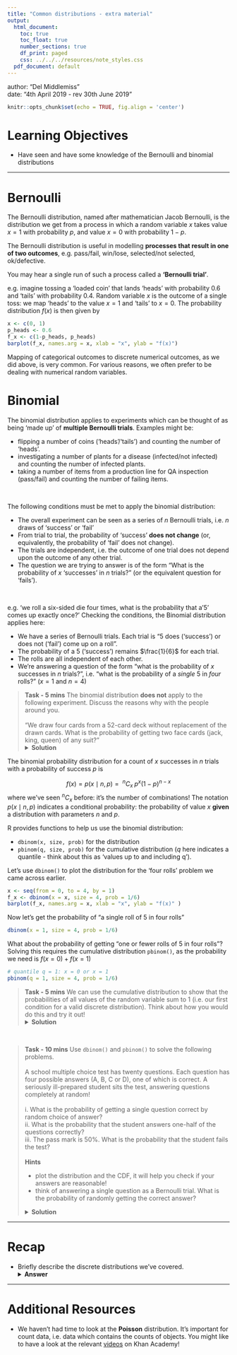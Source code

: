 ```yaml
---
title: "Common distributions - extra material"
output:
  html_document:
    toc: true
    toc_float: true
    number_sections: true
    df_print: paged
    css: ../../../resources/note_styles.css
  pdf_document: default
---
```


<div class="blame">
author: "Del Middlemiss"<br>
date: "4th April 2019 - rev 30th June 2019"
</div>

```r
knitr::opts_chunk$set(echo = TRUE, fig.align = 'center')
```
# Learning Objectives

* Have seen and have some knowledge of the Bernoulli and binomial distributions

<hr>

# Bernoulli

The Bernoulli distribution, named after mathematician Jacob Bernoulli, is the distribution we get from a process in which a random variable $x$ takes value $x=1$ with probability $p$, and value $x=0$ with probability $1-p$. 

The Bernoulli distribution is useful in modelling **processes that result in one of two outcomes**, e.g. pass/fail, win/lose, selected/not selected, ok/defective. 

You may hear a single run of such a process called a **'Bernoulli trial'**.

e.g. imagine tossing a 'loaded coin' that lands 'heads' with probability $0.6$ and 'tails' with probability $0.4$. Random variable $x$ is the outcome of a single toss: we map 'heads' to the value $x=1$ and 'tails' to $x=0$. The probability distribution $f(x)$ is then given by

```r
x <- c(0, 1)
p_heads <- 0.6
f_x <- c(1-p_heads, p_heads)
barplot(f_x, names.arg = x, xlab = "x", ylab = "f(x)")
```

Mapping of categorical outcomes to discrete numerical outcomes, as we did above, is very common. For various reasons, we often prefer to be dealing with numerical random variables.

# Binomial

The binomial distribution applies to experiments which can be thought of as being 'made up' of **multiple Bernoulli trials**. Examples might be: 

* flipping a number of coins ('heads'/'tails') and counting the number of 'heads'.
* investigating a number of plants for a disease (infected/not infected) and counting the number of infected plants.
* taking a number of items from a production line for QA inspection (pass/fail) and counting the number of failing items.

<br>
<div class='emphasis'>
The following conditions must be met to apply the binomial distribution:

* The overall experiment can be seen as a series of $n$ Bernoulli trials, i.e. $n$ draws of 'success' or 'fail'
* From trial to trial, the probability of 'success' **does not change** (or, equivalently, the probability of 'fail' does not change).
* The trials are independent, i.e. the outcome of one trial does not depend upon the outcome of any other trial.
* The question we are trying to answer is of the form "What is the probability of $x$ 'successes' in $n$ trials?" (or the equivalent question for 'fails').
</div>
<br>

e.g. 'we roll a six-sided die four times, what is the probability that a '$5$' comes up exactly once?'  Checking the conditions, the Binomial distribution applies here: 

* We have a series of Bernoulli trials. Each trial is "$5$ does ('success') or does not ('fail') come up on a roll".
* The probability of a $5$ ('success') remains $\frac{1}{6}$ for each trial. 
* The rolls are all independent of each other.
* We're answering a question of the form "what is the probability of $x$ successes in $n$ trials?", i.e. "what is the probability of a *single* $5$ in *four* rolls?" ($x=1$ and $n=4$)

<blockquote class='task'>
**Task - 5 mins** The binomial distribution **does not** apply to the following experiment. Discuss the reasons why with the people around you. 
<br><br>
"We draw four cards from a 52-card deck without replacement of the drawn cards. What is the probability of getting two face cards (jack, king, queen) of any suit?"
<details>
<summary>**Solution**</summary>
The main problems here are that the probability of success is not constant from trial to trial, and the trials are not independent. To see this, note that, on trial one, the probability of success is $\frac{12}{52}$. On trial two, the probability of success is either $\frac{11}{51}$ if trial one was a success, or $\frac{12}{51}$ otherwise.
</details>
</blockquote>

The binomial probability distribution for a count of $x$ successes in $n$ trials with a probability of success $p$ is  

$$f(x) = p(x \mid n,p) = \; ^{n}C_x \; p^x(1-p)^{n-x}$$
where we've seen $^{n}C_x$ before: it's the number of combinations! The notation $p(x \mid n,p)$ indicates a conditional probability: the probability of value $x$ **given** a distribution with parameters $n$ and $p$.

R provides functions to help us use the binomial distribution: 

* `dbinom(x, size, prob)` for the distribution
* `pbinom(q, size, prob)` for the cumulative distribution ($q$ here indicates a quantile - think about this as 'values up to and including q'). 

Let's use `dbinom()` to plot the distribution for the 'four rolls' problem we came across earlier.

```r
x <- seq(from = 0, to = 4, by = 1)
f_x <- dbinom(x = x, size = 4, prob = 1/6)
barplot(f_x, names.arg = x, xlab = "x", ylab = "f(x)" )
```

Now let's get the probability of "a single roll of $5$ in four rolls"

```r
dbinom(x = 1, size = 4, prob = 1/6)
```

What about the probability of getting "one or fewer rolls of $5$ in four rolls"? Solving this requires the cumulative distribution `pbinom()`, as the probability we need is $f(x=0)+f(x=1)$

```r
# quantile q = 1: x = 0 or x = 1
pbinom(q = 1, size = 4, prob = 1/6)
```

<blockquote class='task'>
**Task - 5 mins** We can use the cumulative distribution to show that the probabilities of all values of the random variable sum to 1 (i.e. our first condition for a valid discrete distribution). Think about how you would do this and try it out!
<details>
<summary>**Solution**</summary>
```r
# quantile q=4: all values up to and including 4
pbinom(q = 4, size = 4, prob = 1/6)
# this is equivalent to
dbinom(0, 4, 1/6) + dbinom(1, 4, 1/6) + dbinom(2, 4, 1/6) + dbinom(3, 4, 1/6) + dbinom(4, 4, 1/6)
```
</details>
</blockquote>

<br>

<blockquote class='task'>
**Task - 10 mins** Use `dbinom()` and `pbinom()` to solve the following problems.<br><br>
A school multiple choice test has twenty questions. Each question has four possible answers (A, B, C or D), one of which is correct. A seriously ill-prepared student sits the test, answering questions completely at random!<br>
<br>
  i. What is the probability of getting a single question correct by random choice of answer?<br>
  ii. What is the probability that the student answers one-half of the questions correctly?<br>
  iii. The pass mark is 50%. What is the probability that the student fails the test?
<br><br>
**Hints**

* plot the distribution and the CDF, it will help you check if your answers are reasonable!
* think of answering a single question as a Bernoulli trial. What is the probability of randomly getting the correct answer?

<details>
<summary>**Solution**</summary>
The probability of getting any single question correct by random choice is $\frac{1}{4} = 0.25$
```r
# plot the distribution
num_correct <- seq(from = 0, to = 20, by = 1)

# don't forget, most functions in R are vectorised, so can pass a vector into dbinom()
f_num <- dbinom(x = num_correct, size = 20, prob = 0.25)
barplot(f_num, names.arg = num_correct, xlab = "Num. correct", ylab = "f(Num. correct)")

# plot the CDF
F_num <- pbinom(q = num_correct, size = 20, prob = 0.25)
plot(x = num_correct, y = F_num, type = "s", xlab = "Num. correct", ylab = "F(Num. correct)")

# Now, probability of getting exactly one-half the questions correct 
dbinom(x = 10, size = 20, prob = 0.25)

# And probability of failing the test
# Use CDF, fail if num_correct = 0, num_correct = 1,... all the
# way to num_correct = 9
pbinom(q = 9, size = 20, prob = 0.25)
```
**Bonus extra question** What is the probability of the student passing the test?
The student **must either pass or fail the test**, i.e 
$$p(\textrm{pass}) + p(\textrm{fail}) = 1$$ 
We calculated $p(\textrm{fail})$ above, so $p(\textrm{pass}) = 1 - p(\textrm{fail})$
```r
p_pass = 1 - pbinom(q = 9, size = 20, prob = 0.25)
p_pass
```
They have an approximately 1.4% chance of passing by random selection of answers! Good luck to them...
</details>
</blockquote>

<hr>

# Recap

* Briefly describe the discrete distributions we've covered.
<details>
<summary>**Answer**</summary>
**Bernoulli**: outcome of a single 'success/fail' trial with probability $p$ of success
**Binomial**: describes an experiment made up of multiple Bernoulli trials where we are interested in the number of successes. The Bernoulli trials are independent, and $p$ of success does not change.
</details>

<hr>

# Additional Resources

* We haven't had time to look at the **Poisson** distribution. It's important for count data, i.e. data which contains the counts of objects. You might like to have a look at the relevant [videos](https://www.khanacademy.org/math/statistics-probability/random-variables-stats-library/poisson-distribution/v/poisson-process-1) on Khan Academy!




